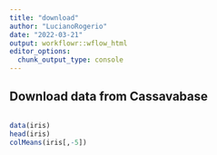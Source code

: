 ```yaml
---
title: "download"
author: "LucianoRogerio"
date: "2022-03-21"
output: workflowr::wflow_html
editor_options:
  chunk_output_type: console
---
```


## Download data from Cassavabase

```r


```



```r

data(iris)
head(iris)
colMeans(iris[,-5])

```

